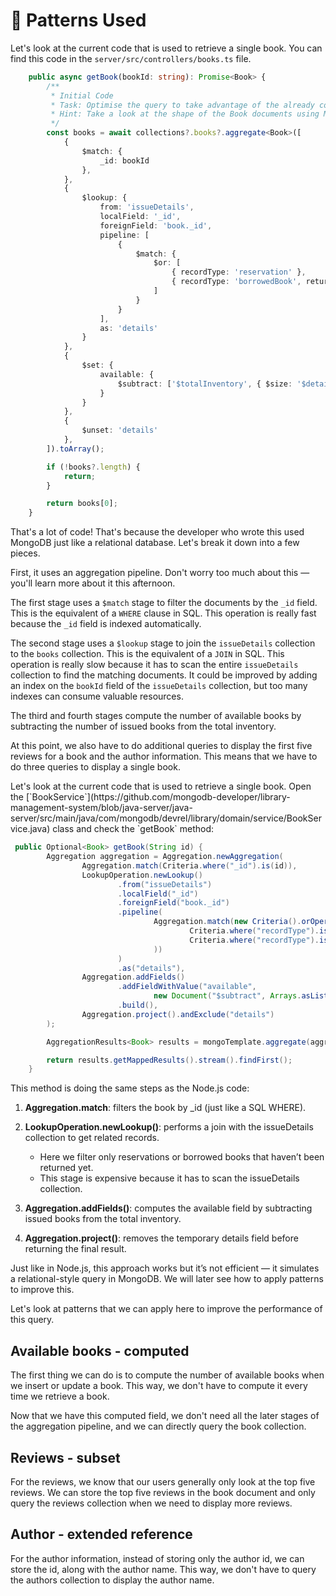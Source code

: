 
# 📘 Patterns Used

<Tabs groupId="server">
<TabItem value="node" label="🚀 NodeJS/Express">

Let's look at the current code that is used to retrieve a single book. You can find this code in the `server/src/controllers/books.ts` file.

```ts
    public async getBook(bookId: string): Promise<Book> {
        /**
         * Initial Code
         * Task: Optimise the query to take advantage of the already computed field.
         * Hint: Take a look at the shape of the Book documents using MongoDB Compass.
         */
        const books = await collections?.books?.aggregate<Book>([
            {
                $match: {
                    _id: bookId
                },
            },
            {
                $lookup: {
                    from: 'issueDetails',
                    localField: '_id',
                    foreignField: 'book._id',
                    pipeline: [
                        {
                            $match: {
                                $or: [
                                    { recordType: 'reservation' },
                                    { recordType: 'borrowedBook', returned: false }
                                ]
                            }
                        }
                    ],
                    as: 'details'
                }
            },
            {
                $set: {
                    available: {
                        $subtract: ['$totalInventory', { $size: '$details' }]
                    }
                }
            },
            {
                $unset: 'details'
            },
        ]).toArray();

        if (!books?.length) {
            return;
        }

        return books[0];
    }
```

That's a lot of code! That's because the developer who wrote this used MongoDB just like a relational database. Let's break it down into a few pieces.

First, it uses an aggregation pipeline. Don't worry too much about this — you'll learn more about it this afternoon.

The first stage uses a `$match` stage to filter the documents by the `_id` field. This is the equivalent of a `WHERE` clause in SQL. This operation is really fast because the `_id` field is indexed automatically.

The second stage uses a `$lookup` stage to join the `issueDetails` collection to the `books` collection. This is the equivalent of a `JOIN` in SQL. This operation is really slow because it has to scan the entire `issueDetails` collection to find the matching documents. It could be improved by adding an index on the `bookId` field of the `issueDetails` collection, but too many indexes can consume valuable resources.

The third and fourth stages compute the number of available books by subtracting the number of issued books from the total inventory.

At this point, we also have to do additional queries to display the first five reviews for a book and the author information. This means that we have to do three queries to display a single book.

</TabItem>

<TabItem value="java" label="☕️ Java Spring Boot">
Let's look at the current code that is used to retrieve a single book.
Open the [`BookService`](https://github.com/mongodb-developer/library-management-system/blob/java-server/java-server/src/main/java/com/mongodb/devrel/library/domain/service/BookService.java) class and check the `getBook` method:

```java
 public Optional<Book> getBook(String id) {
        Aggregation aggregation = Aggregation.newAggregation(
                Aggregation.match(Criteria.where("_id").is(id)),
                LookupOperation.newLookup()
                        .from("issueDetails")
                        .localField("_id")
                        .foreignField("book._id")
                        .pipeline(
                                Aggregation.match(new Criteria().orOperator(
                                        Criteria.where("recordType").is("reservation"),
                                        Criteria.where("recordType").is("borrowedBook").and("returned").is(false)
                                ))
                        )
                        .as("details"),
                Aggregation.addFields()
                        .addFieldWithValue("available",
                                new Document("$subtract", Arrays.asList("$totalInventory", new Document("$size", "$details"))))
                        .build(),
                Aggregation.project().andExclude("details")
        );

        AggregationResults<Book> results = mongoTemplate.aggregate(aggregation, "books", Book.class);

        return results.getMappedResults().stream().findFirst();
    }

```

This method is doing the same steps as the Node.js code:

1. **Aggregation.match**: filters the book by _id (just like a SQL WHERE).

2. **LookupOperation.newLookup()**: performs a join with the issueDetails collection to get related records.
    - Here we filter only reservations or borrowed books that haven’t been returned yet.
    - This stage is expensive because it has to scan the issueDetails collection.

3. **Aggregation.addFields()**: computes the available field by subtracting issued books from the total inventory.
4. **Aggregation.project()**: removes the temporary details field before returning the final result.

Just like in Node.js, this approach works but it’s not efficient — it simulates a relational-style query in MongoDB.
We will later see how to apply patterns to improve this.
</TabItem>
</Tabs>

Let's look at patterns that we can apply here to improve the performance of this query.

## Available books - computed

The first thing we can do is to compute the number of available books when we insert or update a book. This way, we don't have to compute it every time we retrieve a book.

Now that we have this computed field, we don't need all the later stages of the aggregation pipeline, and we can directly query the book collection.

## Reviews - subset

For the reviews, we know that our users generally only look at the top five reviews. We can store the top five reviews in the book document and only query the reviews collection when we need to display more reviews.

## Author - extended reference

For the author information, instead of storing only the author id, we can store the id, along with the author name. This way, we don't have to query the authors collection to display the author name.
